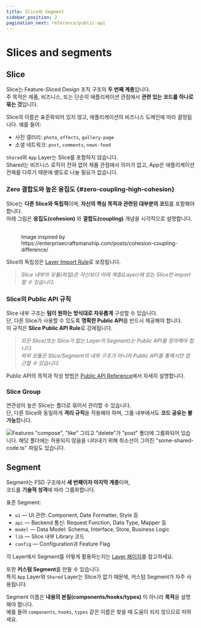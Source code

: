 ```yaml
---
title: Slice와 Segment
sidebar_position: 2
pagination_next: reference/public-api
---
```



# Slices and segments

## Slice

Slice는 Feature-Sliced Design 조직 구조의 **두 번째 계층**입니다.  
주 목적은 제품, 비즈니스, 또는 단순히 애플리케이션 관점에서 **관련 있는 코드를 하나로 묶는 것**입니다.

Slice의 이름은 표준화되어 있지 않고, 애플리케이션의 비즈니스 도메인에 따라 결정됩니다. 예를 들어:
- 사진 갤러리: `photo`, `effects`, `gallery-page`
- 소셜 네트워크: `post`, `comments`, `news-feed`

`Shared`와 `App` Layer는 Slice를 포함하지 않습니다.  
Shared는 비즈니스 로직이 전혀 없어 제품 관점에서 의미가 없고, App은 애플리케이션 전체를 다루기 때문에 별도로 나눌 필요가 없습니다.

### Zero 결합도와 높은 응집도 {#zero-coupling-high-cohesion}

Slice는 **다른 Slice와 독립적**이며, **자신의 핵심 목적과 관련된 대부분의 코드**를 포함해야 합니다.  
아래 그림은 **응집도(cohesion)** 와 **결합도(coupling)** 개념을 시각적으로 설명합니다.

<figure>
    <img src={useBaseUrl("/img/coupling-cohesion-light.svg#light-mode-only")} alt="" />
    <img src={useBaseUrl("/img/coupling-cohesion-dark.svg#dark-mode-only")} alt="" />
    <figcaption>
        Image inspired by https://enterprisecraftsmanship.com/posts/cohesion-coupling-difference/
    </figcaption>
</figure>

Slice의 독립성은 [Layer Import Rule][layers--import-rule]로 보장됩니다.

> _Slice 내부의 모듈(파일)은 자신보다 아래 계층(Layer)에 있는 Slice만 import할 수 있습니다._

### Slice의 Public API 규칙

Slice 내부 구조는 **팀이 원하는 방식대로 자유롭게** 구성할 수 있습니다.  
단, 다른 Slice가 사용할 수 있도록 **명확한 Public API**를 반드시 제공해야 합니다.  
이 규칙은 **Slice Public API Rule**로 강제됩니다.

> _모든 Slice(또는 Slice가 없는 Layer의 Segment)는 Public API를 정의해야 합니다._  
> _외부 모듈은 Slice/Segment의 내부 구조가 아니라 Public API를 통해서만 접근할 수 있습니다._

Public API의 목적과 작성 방법은 [Public API Reference][ref-public-api]에서 자세히 설명합니다.

### Slice Group

연관성이 높은 Slice는 폴더로 묶어서 관리할 수 있습니다.  
단, 다른 Slice와 동일하게 **격리 규칙**을 적용해야 하며, 그룹 내부에서도 **코드 공유는 불가능**합니다.

![Features "compose", "like" 그리고 "delete"가 "post" 폴더에 그룹화되어 있습니다. 해당 폴더에는 허용되지 않음을 나타내기 위해 취소선이 그어진 "some-shared-code.ts" 파일도 있습니다.](/img/graphic-nested-slices.svg)

## Segment

Segment는 FSD 구조에서 **세 번째이자 마지막 계층**이며,  
코드를 **기술적 성격**에 따라 그룹화합니다.

표준 Segment:

- `ui` — UI 관련: Component, Date Formatter, Style 등
- `api` — Backend 통신: Request Function, Data Type, Mapper 등
- `model` — Data Model: Schema, Interface, Store, Business Logic
- `lib` — Slice 내부 Library 코드
- `config` — Configuration과 Feature Flag

각 Layer에서 Segment를 어떻게 활용하는지는 [Layer 페이지][layers--layer-definitions]를 참고하세요.

또한 **커스텀 Segment**를 만들 수 있습니다.  
특히 `App` Layer와 `Shared` Layer는 Slice가 없기 때문에, 커스텀 Segment가 자주 사용됩니다.

Segment 이름은 **내용의 본질(components/hooks/types)** 이 아니라 **목적**을 설명해야 합니다.  
예를 들어 `components`, `hooks`, `types` 같은 이름은 찾을 때 도움이 되지 않으므로 피하세요.

[layers--layer-definitions]: /docs/reference/layers#layer-definitions
[layers--import-rule]: /docs/reference/layers#import-rule-on-layers
[ref-public-api]: /docs/reference/public-api
